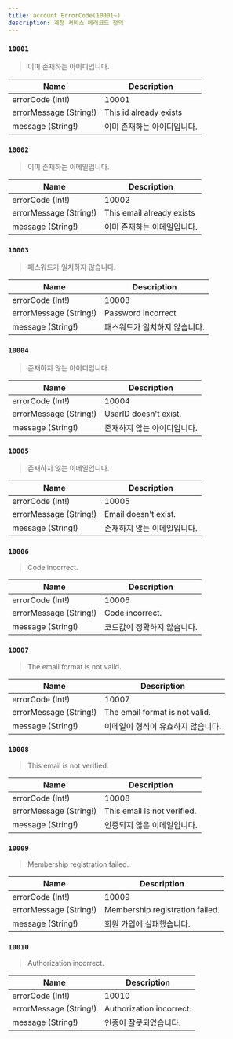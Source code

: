 ```yaml
---
title: account ErrorCode(10001~)
description: 계정 서비스 에러코드 정의
---
```


### `10001`
> 이미 존재하는 아이디입니다. 

| Name | Description |
| -------- | -------- | 
| errorCode (Int!)  | 10001  | 
| errorMessage (String!)  | This id already exists   | 
| message (String!)  | 이미 존재하는 아이디입니다.  | 

### `10002`
> 이미 존재하는 이메일입니다.

| Name | Description |
| -------- | -------- | 
| errorCode (Int!)  | 10002  | 
| errorMessage (String!)  | This email already exists   | 
| message (String!)  | 이미 존재하는 이메일입니다.  | 

### `10003`
> 패스워드가 일치하지 않습니다.

| Name | Description |
| -------- | -------- | 
| errorCode (Int!)  | 10003  | 
| errorMessage (String!)  | Password incorrect   | 
| message (String!)  | 패스워드가 일치하지 않습니다.  | 

### `10004`
> 존재하지 않는 아이디입니다.

| Name | Description |
| -------- | -------- | 
| errorCode (Int!)  | 10004  | 
| errorMessage (String!)  | UserID doesn't exist. | 
| message (String!)  | 존재하지 않는 아이디입니다.  | 

### `10005`
> 존재하지 않는 이메일입니다.

| Name | Description |
| -------- | -------- | 
| errorCode (Int!)  | 10005  | 
| errorMessage (String!)  | Email doesn't exist.  | 
| message (String!)  | 존재하지 않는 이메일입니다. | 


### `10006`
> Code incorrect.

| Name | Description |
| -------- | -------- | 
| errorCode (Int!)  | 10006  | 
| errorMessage (String!)  | Code incorrect.  | 
| message (String!)  | 코드값이 정확하지 않습니다. | 



### `10007`
> The email format is not valid.

| Name | Description |
| -------- | -------- | 
| errorCode (Int!)  | 10007  | 
| errorMessage (String!)  | The email format is not valid. | 
| message (String!)  | 이메일이 형식이 유효하지 않습니다. | 


### `10008`
> This email is not verified.

| Name | Description |
| -------- | -------- | 
| errorCode (Int!)  | 10008  | 
| errorMessage (String!)  | This email is not verified. | 
| message (String!)  | 인증되지 않은 이메일입니다. | 

### `10009`
> Membership registration failed.

| Name | Description |
| -------- | -------- | 
| errorCode (Int!)  | 10009  | 
| errorMessage (String!)  | Membership registration failed. | 
| message (String!)  | 회원 가입에 실패했습니다. | 


### `10010`
> Authorization incorrect.

| Name | Description |
| -------- | -------- | 
| errorCode (Int!)  | 10010  | 
| errorMessage (String!)  | Authorization incorrect. | 
| message (String!)  | 인증이 잘못되었습니다. | 

